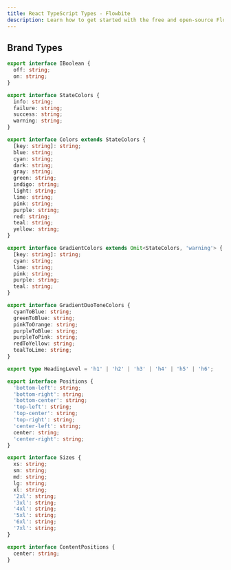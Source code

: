 ```yaml
---
title: React TypeScript Types - Flowbite
description: Learn how to get started with the free and open-source Flowbite React UI component library based on the utility classes from Tailwind CSS
---
```


## Brand Types

```ts
export interface IBoolean {
  off: string;
  on: string;
}

export interface StateColors {
  info: string;
  failure: string;
  success: string;
  warning: string;
}

export interface Colors extends StateColors {
  [key: string]: string;
  blue: string;
  cyan: string;
  dark: string;
  gray: string;
  green: string;
  indigo: string;
  light: string;
  lime: string;
  pink: string;
  purple: string;
  red: string;
  teal: string;
  yellow: string;
}

export interface GradientColors extends Omit<StateColors, 'warning'> {
  [key: string]: string;
  cyan: string;
  lime: string;
  pink: string;
  purple: string;
  teal: string;
}

export interface GradientDuoToneColors {
  cyanToBlue: string;
  greenToBlue: string;
  pinkToOrange: string;
  purpleToBlue: string;
  purpleToPink: string;
  redToYellow: string;
  tealToLime: string;
}

export type HeadingLevel = 'h1' | 'h2' | 'h3' | 'h4' | 'h5' | 'h6';

export interface Positions {
  'bottom-left': string;
  'bottom-right': string;
  'bottom-center': string;
  'top-left': string;
  'top-center': string;
  'top-right': string;
  'center-left': string;
  center: string;
  'center-right': string;
}

export interface Sizes {
  xs: string;
  sm: string;
  md: string;
  lg: string;
  xl: string;
  '2xl': string;
  '3xl': string;
  '4xl': string;
  '5xl': string;
  '6xl': string;
  '7xl': string;
}

export interface ContentPositions {
  center: string;
}
```
